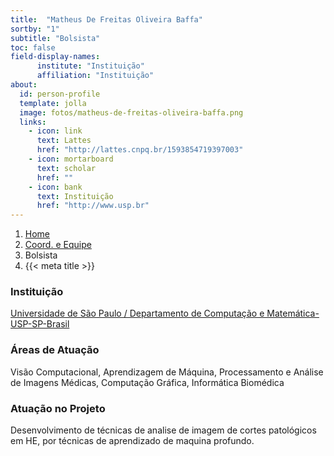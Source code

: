 ```yaml
---
title:  "Matheus De Freitas Oliveira Baffa"
sortby: "1"
subtitle: "Bolsista"
toc: false
field-display-names:
      institute: "Instituição"
      affiliation: "Instituição"
about:
  id: person-profile
  template: jolla
  image: fotos/matheus-de-freitas-oliveira-baffa.png
  links:
    - icon: link
      text: Lattes
      href: "http://lattes.cnpq.br/1593854719397003"
    - icon: mortarboard
      text: scholar
      href: ""
    - icon: bank
      text: Instituição
      href: "http://www.usp.br"
---
```


```{=html}
<nav aria-label="breadcrumb">
  <ol class="breadcrumb">
    <li class="breadcrumb-item"><a href="../../index.html">Home</a></li>
    <li class="breadcrumb-item"><a href="../coord-equipe.html">Coord. e Equipe</a></li>
    <li class="breadcrumb-item active">Bolsista</li>
    <li class="breadcrumb-item active" aria-current="page">{{< meta title >}}</li>
  </ol>
</nav>
```
:::{#person-profile}
:::

### Instituição

[Universidade de São Paulo / Departamento de Computação e Matemática-USP-SP-Brasil](http://www.usp.br)

### Áreas de Atuação

Visão Computacional, Aprendizagem de Máquina, Processamento e Análise de Imagens Médicas, Computação Gráfica, Informática Biomédica

### Atuação no Projeto

Desenvolvimento de técnicas de analise de imagem de cortes patológicos em HE, por técnicas de aprendizado de maquina profundo.
